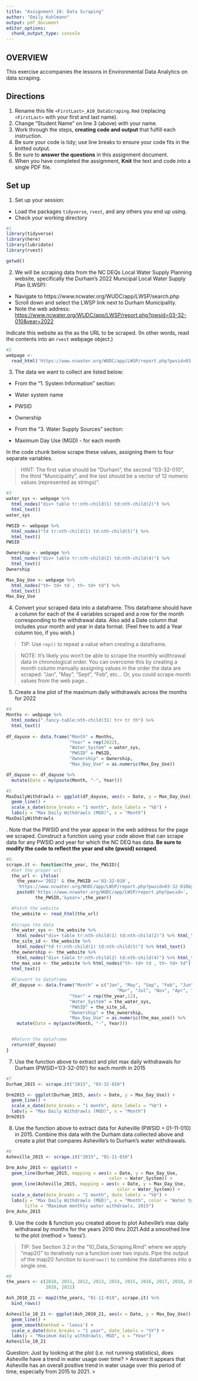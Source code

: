 ```yaml
---
title: "Assignment 10: Data Scraping"
author: "Emily Kuhlmann"
output: pdf_document
editor_options: 
  chunk_output_type: console
---
```


## OVERVIEW

This exercise accompanies the lessons in Environmental Data Analytics on data scraping. 

## Directions
1. Rename this file `<FirstLast>_A10_DataScraping.Rmd` (replacing `<FirstLast>` with your first and last name).
2. Change "Student Name" on line 3 (above) with your name.
3. Work through the steps, **creating code and output** that fulfill each instruction.
4. Be sure your code is tidy; use line breaks to ensure your code fits in the knitted output.
5. Be sure to **answer the questions** in this assignment document.
6. When you have completed the assignment, **Knit** the text and code into a single PDF file.


## Set up 
1. Set up your session:

* Load the packages `tidyverse`, `rvest`, and any others you end up using.
* Check your working directory

```r
#1 
library(tidyverse)
library(here)
library(lubridate)
library(rvest)

getwd()
```


2. We will be scraping data from the NC DEQs Local Water Supply Planning website, specifically the Durham's 2022 Municipal Local Water Supply Plan (LWSP): 
 * Navigate to https://www.ncwater.org/WUDC/app/LWSP/search.php
 * Scroll down and select the LWSP link next to Durham Municipality. 
 * Note the web address: <https://www.ncwater.org/WUDC/app/LWSP/report.php?pwsid=03-32-010&year=2022>
 
Indicate this website as the as the URL to be scraped. (In other words, read the contents into an `rvest` webpage object.)

```r
#2 
webpage <- 
  read_html('https://www.ncwater.org/WUDC/app/LWSP/report.php?pwsid=03-32-010&year=2022')
```

3. The data we want to collect are listed below:

* From the "1. System Information" section:
 * Water system name
 * PWSID
 * Ownership
 
* From the "3. Water Supply Sources" section:
 * Maximum Day Use (MGD) - for each month

In the code chunk below scrape these values, assigning them to four separate variables.

>HINT: The first value should be "Durham", the second "03-32-010", the third "Municipality", and the last should be a vector of 12 numeric values (represented as strings)".

```r
#3 
water_sys <- webpage %>% 
  html_nodes("div+ table tr:nth-child(1) td:nth-child(2)") %>% 
  html_text()
water_sys

PWSID <- webpage %>% 
  html_nodes("td tr:nth-child(1) td:nth-child(5)") %>% 
  html_text()
PWSID  

Ownership <- webpage %>% 
  html_nodes("div+ table tr:nth-child(2) td:nth-child(4)") %>% 
  html_text()
Ownership  

Max_Day_Use <- webpage %>% 
  html_nodes("th~ td+ td , th~ td+ td") %>% 
  html_text()
Max_Day_Use  
```


4. Convert your scraped data into a dataframe. This dataframe should have a column for each of the 4 variables scraped and a row for the month corresponding to the withdrawal data. Also add a Date column that includes your month and year in data format. (Feel free to add a Year column too, if you wish.)

>TIP: Use `rep()` to repeat a value when creating a dataframe.

>NOTE: It's likely you won't be able to scrape the monthly widthrawal data in chronological order. You can overcome this by creating a month column manually assigning values in the order the data are scraped: "Jan", "May", "Sept", "Feb", etc... Or, you could scrape month values from the web page...

5. Create a line plot of the maximum daily withdrawals across the months for 2022

```r
#4 
Months <- webpage %>% 
  html_nodes(".fancy-table:nth-child(31) tr+ tr th") %>% 
  html_text()
  
df_dayuse <- data.frame("Month" = Months,
                        "Year" = rep(2022), 
                        "Water_System" = water_sys,
                        "PWSID" = PWSID,
                        "Ownership" = Ownership,
                        "Max_Day_Use" = as.numeric(Max_Day_Use))

df_dayuse <- df_dayuse %>% 
  mutate(Date = my(paste(Month, "-", Year)))

#5 
MaxDailyWithdrawls <- ggplot(df_dayuse, aes(x = Date, y = Max_Day_Use)) +
  geom_line() +
  scale_x_date(date_breaks = "1 month", date_labels = "%b") +
  labs(y = "Max Daily Withdrawls (MGD)", x = "Month")
MaxDailyWithdrawls
```

\newpage
6. Note that the PWSID and the year appear in the web address for the page we scraped. Construct a function using your code above that can scrape data for any PWSID and year for which the NC DEQ has data. **Be sure to modify the code to reflect the year and site (pwsid) scraped**.

```r
#6. 
scrape.it <- function(the_year, the_PWSID){
  #Get the proper url
  the_url <- ifelse(
    the_year=='2022' & the_PWSID =='03-32-010',
    'https://www.ncwater.org/WUDC/app/LWSP/report.php?pwsid=03-32-010&year=2022',
    paste0('https://www.ncwater.org/WUDC/app/LWSP/report.php?pwsid=',
           the_PWSID,'&year=',the_year))

  #Fetch the website
  the_website <- read_html(the_url)
  
  #Scrape the data
  the_water_sys <- the_website %>% 
    html_nodes("div+ table tr:nth-child(1) td:nth-child(2)") %>% html_text()
  the_site_id <- the_website %>% 
    html_nodes("td tr:nth-child(1) td:nth-child(5)") %>% html_text()
  the_ownership <- the_website %>% 
    html_nodes("div+ table tr:nth-child(2) td:nth-child(4)") %>% html_text()
  the_max_use <- the_website %>% html_nodes("th~ td+ td , th~ td+ td") %>% 
  html_text()
  
  #Convert to dataframe
  df_dayuse <- data.frame("Month" = c("Jan", "May", "Sep", "Feb", "Jun", "Oct",
                                          "Mar", "Jul", "Nov", "Apr", "Aug", "Dec"),
                        "Year" = rep(the_year,12), 
                        "Water_System" = the_water_sys,
                        "PWSID" = the_site_id,
                        "Ownership" = the_ownership,
                        "Max_Day_Use" = as.numeric(the_max_use)) %>% 
    mutate(Date = my(paste(Month, "-", Year)))


  #Return the dataframe
  return(df_dayuse)
}

```


7. Use the function above to extract and plot max daily withdrawals for Durham (PWSID='03-32-010') for each month in 2015

```r
#7 
Durham_2015 <- scrape.it("2015", "03-32-010")

Drm2015 <- ggplot(Durham_2015, aes(x = Date, y = Max_Day_Use)) +
  geom_line() + 
  scale_x_date(date_breaks = "1 month", date_labels = "%b") +
  labs(y = "Max Daily Withdrawls (MGD)", x = "Month")
Drm2015

```

8. Use the function above to extract data for Asheville (PWSID = 01-11-010) in 2015. Combine this data with the Durham data collected above and create a plot that compares Asheville's to Durham's water withdrawals.

```r
#8 
Asheville_2015 <- scrape.it("2015", "01-11-010")

Drm_Ashv_2015 <- ggplot() +
  geom_line(Durham_2015, mapping = aes(x = Date, y = Max_Day_Use, 
                                       color = Water_System)) +
  geom_line(Asheville_2015, mapping = aes(x = Date, y = Max_Day_Use, 
                                          color = Water_System)) +
  scale_x_date(date_breaks = "1 month", date_labels = "%b") +
  labs(y = "Max Daily Withdrawls (MGD)", x = "Month", color = "Water System",
       title = "Maximum monthly water withdrawls, 2015")
Drm_Ashv_2015

```


9. Use the code & function you created above to plot Asheville's max daily withdrawal by months for the years 2010 thru 2021.Add a smoothed line to the plot (method = 'loess').

> TIP: See Section 3.2 in the "10_Data_Scraping.Rmd" where we apply "map2()" to iteratively run a function over two inputs. Pipe the output of the map2() function to `bindrows()` to combine the dataframes into a single one. 

```r
#9 
the_years <- c(2010, 2011, 2012, 2013, 2014, 2015, 2016, 2017, 2018, 2019,
               2020, 2021)

Ash_2010_21 <- map2(the_years, "01-11-010", scrape.it) %>% 
  bind_rows()

Asheville_10_21 <- ggplot(Ash_2010_21, aes(x = Date, y = Max_Day_Use)) +
  geom_line() +
  geom_smooth(method = 'loess') +
  scale_x_date(date_breaks = "1 year", date_labels = "%Y") +
  labs(y = "Maximum daily withdrawls, MGD", x = "Year")
Asheville_10_21
```

Question: Just by looking at the plot (i.e. not running statistics), does Asheville have a trend in water usage over time?
> Answer:It appears that Asheville has an overall positive trend in water usage over this period of time, especially from 2015 to 2021. 
>
